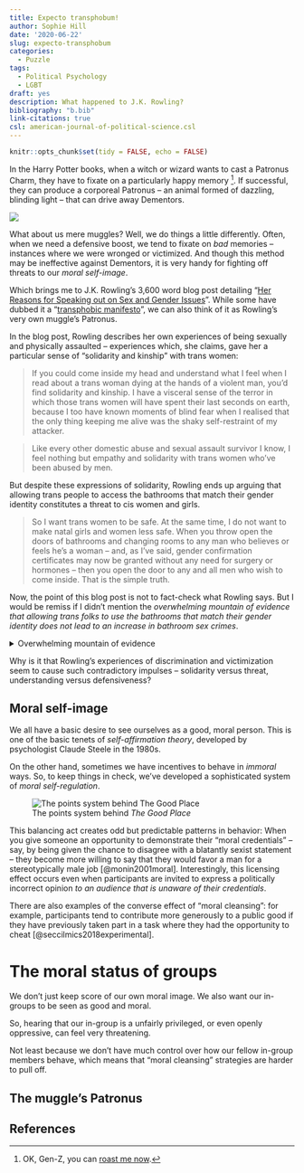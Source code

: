 ```yaml
---
title: Expecto transphobum!
author: Sophie Hill
date: '2020-06-22'
slug: expecto-transphobum
categories:
  - Puzzle
tags:
  - Political Psychology
  - LGBT
draft: yes
description: What happened to J.K. Rowling?
bibliography: "b.bib"
link-citations: true
csl: american-journal-of-political-science.csl
---
```


```r
knitr::opts_chunk$set(tidy = FALSE, echo = FALSE)
```

In the Harry Potter books, when a witch or wizard wants to cast a Patronus Charm, they have to fixate on a particularly happy memory [^1]. If successful, they can produce a corporeal Patronus -- an animal formed of dazzling, blinding light -- that can drive away Dementors.

[^1]: OK, Gen-Z, you can [roast me now](https://www.buzzfeed.com/daniellaemanuel/gen-z-dragging-millennials-tiktok).

![](/post/2020-06-22-expecto-transphobum_files/jk_hp_gif.gif)

What about us mere muggles? Well, we do things a little differently. Often, when we need a defensive boost, we tend to fixate on *bad* memories -- instances where we were wronged or victimized. And though this method may be ineffective against Dementors, it is very handy for fighting off threats to our *moral self-image*.

Which brings me to J.K. Rowling's 3,600 word blog post detailing "[Her Reasons for Speaking out on Sex and Gender Issues](https://www.jkrowling.com/opinions/j-k-rowling-writes-about-her-reasons-for-speaking-out-on-sex-and-gender-issues/)". While some have dubbed it a "[transphobic manifesto](https://www.nbcnews.com/feature/nbc-out/j-k-rowling-doubles-down-what-some-critics-call-transphobic-n1229351)", we can also think of it as Rowling's very own muggle's Patronus.

In the blog post, Rowling describes her own experiences of being sexually and physically assaulted -- experiences which, she claims, gave her a particular sense of "solidarity and kinship" with trans women:

> If you could come inside my head and understand what I feel when I read about a trans woman dying at the hands of a violent man, you'd find solidarity and kinship. I have a visceral sense of the terror in which those trans women will have spent their last seconds on earth, because I too have known moments of blind fear when I realised that the only thing keeping me alive was the shaky self-restraint of my attacker.

> Like every other domestic abuse and sexual assault survivor I know, I feel nothing but empathy and solidarity with trans women who've been abused by men.

But despite these expressions of solidarity, Rowling ends up arguing that allowing trans people to access the bathrooms that match their gender identity constitutes a threat to cis women and girls.

> So I want trans women to be safe. At the same time, I do not want to make natal girls and women less safe. When you throw open the doors of bathrooms and changing rooms to any man who believes or feels he's a woman -- and, as I've said, gender confirmation certificates may now be granted without any need for surgery or hormones -- then you open the door to any and all men who wish to come inside. That is the simple truth.

Now, the point of this blog post is not to fact-check what Rowling says. But I would be remiss if I didn't mention the *overwhelming mountain of evidence that allowing trans folks to use the bathrooms that match their gender identity does not lead to an increase in bathroom sex crimes*.

<details>

<summary> Overwhelming mountain of evidence </summary>

In 2014, [Media Matters reached out to government officials, law enforcement, and victim advocacy groups](https://www.mediamatters.org/sexual-harassment-sexual-assault/15-experts-debunk-right-wing-transgender-bathroom-myth) in a dozen U.S. states that had passed laws preventing discrimination in public accommodations based on gender identity. None of them were aware of any incidents of sexual assault related to the non-discrimination laws. They even reached out to [officials from 17 school districts](https://www.mediamatters.org/sexual-harassment-sexual-assault/17-school-districts-debunk-right-wing-lies-about-protections), covering 600,000 students, to ask whether laws protecting transgender students from discrimination had caused any incidents of "confusion, harassment, or inappropriate behavior". Again: *there were none*.

Moreover, while Rowling is correct that it is *possible* to obtain a gender recognition certificate without undergoing surgery or taking hormones, such cases are extremely rare and individuals are required to explain why they have not done so (e.g. because they are medically unable). In any case, it is deeply misleading to suggest that this opens women's bathrooms to "any man who believes or feels he's a woman", since you are still required to prove that you have "lived full time in your acquired gender for at least two years" and have a diagnosis of gender dysphoria in order to [obtain a GRC](https://www.channel4.com/news/factcheck/factcheck-rowling-right-that-hormones-or-surgery-not-required-for-legal-gender-change).

In contrast to the myth of the bathroom sex predator, the barriers that trans folks face when trying to access bathrooms are real and well-documented. Based on almost 28,000 participants, the [2015 U.S. Transgender Survey](http://www.ustranssurvey.org/) found that a majority of trans people (59%) said they have avoided using a public restroom in the past year because they were afraid of confrontations they might experience; one-third (32%) had limited the amount that they ate and drank to avoid using the restroom in the past year; about one-in-10 reported being denied access to a restroom (9%) or being verbally harassed (12%) when accessing a restroom. And that was in 2015 -- a year *before* anti-trans "bathroom bills" became the focus of a national debate in the United States.

</details>

Why is it that Rowling's experiences of discrimination and victimization seem to cause such contradictory impulses -- solidarity versus threat, understanding versus defensiveness?

## Moral self-image

We all have a basic desire to see ourselves as a good, moral person. This is one of the basic tenets of *self-affirmation theory*, developed by psychologist Claude Steele in the 1980s.

On the other hand, sometimes we have incentives to behave in *immoral* ways. So, to keep things in check, we've developed a sophisticated system of *moral self-regulation*.

![The points system behind *The Good Place*](/post/2020-06-22-expecto-transphobum_files/jk_goodplace.gif)

This balancing act creates odd but predictable patterns in behavior: When you give someone an opportunity to demonstrate their "moral credentials" -- say, by being given the chance to disagree with a blatantly sexist statement -- they become more willing to say that they would favor a man for a stereotypically male job [@monin2001moral]. Interestingly, this licensing effect occurs even when participants are invited to express a politically incorrect opinion *to an audience that is unaware of their credentials*.

There are also examples of the converse effect of "moral cleansing": for example, participants tend to contribute more generously to a public good if they have previously taken part in a task where they had the opportunity to cheat [@seccilmics2018experimental].

# The moral status of groups

We don't just keep score of our own moral image. We also want our in-groups to be seen as good and moral.

So, hearing that our in-group is a unfairly privileged, or even openly oppressive, can feel very threatening.

Not least because we don't have much control over how our fellow in-group members behave, which means that "moral cleansing" strategies are harder to pull off.

## The muggle's Patronus

## References
